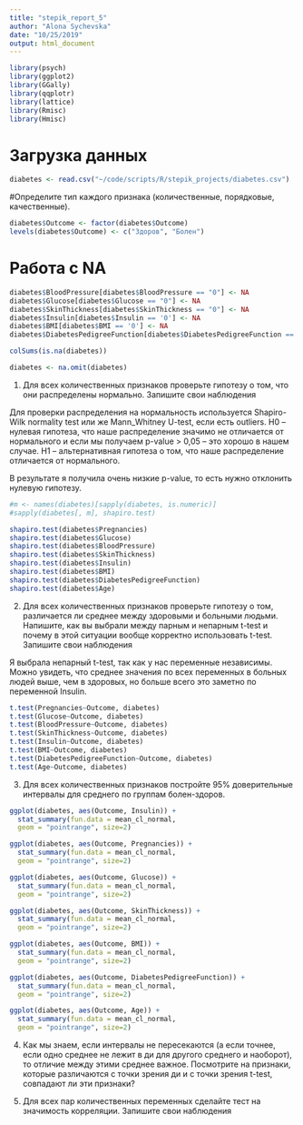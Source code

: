```yaml
---
title: "stepik_report_5"
author: "Alona Sychevska"
date: "10/25/2019"
output: html_document
---
```


```r
library(psych)
library(ggplot2)
library(GGally)
library(qqplotr)
library(lattice)
library(Rmisc)
library(Hmisc)
```

# Загрузка данных

```r
diabetes <- read.csv("~/code/scripts/R/stepik_projects/diabetes.csv")
```

#Определите тип каждого признака (количественные, порядковые, качественные). 

```r
diabetes$Outcome <- factor(diabetes$Outcome)
levels(diabetes$Outcome) <- c("Здоров", "Болен")
```

# Работа с NA

```r
diabetes$BloodPressure[diabetes$BloodPressure == "0"] <- NA
diabetes$Glucose[diabetes$Glucose == "0"] <- NA
diabetes$SkinThickness[diabetes$SkinThickness == "0"] <- NA
diabetes$Insulin[diabetes$Insulin == '0'] <- NA
diabetes$BMI[diabetes$BMI == '0'] <- NA
diabetes$DiabetesPedigreeFunction[diabetes$DiabetesPedigreeFunction == '0'] <- NA

colSums(is.na(diabetes))

diabetes <- na.omit(diabetes)
```

1. Для всех количественных признаков проверьте гипотезу о том, что они распределены нормально. Запишите свои наблюдения 

Для проверки распределения на нормальность используется Shapiro-Wilk normality test или же Mann_Whitney U-test, если есть outliers.
H0 -- нулевая гипотеза, что наше распределение значимо не отличается от нормального и если мы получаем p-value > 0,05 – это хорошо в нашем случае. H1 -- альтернативная гипотеза о том, что наше распределение отличается от нормального.

В результате я получила очень низкие p-value, то есть нужно отклонить нулевую гипотезу.

```r
#m <- names(diabetes)[sapply(diabetes, is.numeric)]
#sapply(diabetes[, m], shapiro.test) 

shapiro.test(diabetes$Pregnancies)
shapiro.test(diabetes$Glucose)
shapiro.test(diabetes$BloodPressure)
shapiro.test(diabetes$SkinThickness)
shapiro.test(diabetes$Insulin)
shapiro.test(diabetes$BMI)
shapiro.test(diabetes$DiabetesPedigreeFunction)
shapiro.test(diabetes$Age)
```

2. Для всех количественных признаков проверьте гипотезу о том, различается ли среднее между здоровыми и больными людьми. Напишите, как вы выбрали между парным и непарным t-test и почему в этой ситуации вообще корректно использовать t-test. Запишите свои наблюдения 

Я выбрала непарный t-test, так как у нас переменные независимы. Можно увидеть, что среднее значения по всех переменных в больных людей выше, чем в здоровых, но больше всего это заметно по переменной Insulin. 

```r
t.test(Pregnancies~Outcome, diabetes)
t.test(Glucose~Outcome, diabetes)
t.test(BloodPressure~Outcome, diabetes)
t.test(SkinThickness~Outcome, diabetes)
t.test(Insulin~Outcome, diabetes)
t.test(BMI~Outcome, diabetes)
t.test(DiabetesPedigreeFunction~Outcome, diabetes)
t.test(Age~Outcome, diabetes)
```
3. Для всех количественных признаков постройте 95% доверительные интервалы для среднего по группам болен-здоров.

```r

ggplot(diabetes, aes(Outcome, Insulin)) +
  stat_summary(fun.data = mean_cl_normal,
  geom = "pointrange", size=2)

ggplot(diabetes, aes(Outcome, Pregnancies)) +
  stat_summary(fun.data = mean_cl_normal,
  geom = "pointrange", size=2)

ggplot(diabetes, aes(Outcome, Glucose)) +
  stat_summary(fun.data = mean_cl_normal,
  geom = "pointrange", size=2)

ggplot(diabetes, aes(Outcome, SkinThickness)) +
  stat_summary(fun.data = mean_cl_normal,
  geom = "pointrange", size=2)

ggplot(diabetes, aes(Outcome, BMI)) +
  stat_summary(fun.data = mean_cl_normal,
  geom = "pointrange", size=2)

ggplot(diabetes, aes(Outcome, DiabetesPedigreeFunction)) +
  stat_summary(fun.data = mean_cl_normal,
  geom = "pointrange", size=2)

ggplot(diabetes, aes(Outcome, Age)) +
  stat_summary(fun.data = mean_cl_normal,
  geom = "pointrange", size=2)
```

4. Как мы знаем, если интервалы не пересекаются (а если точнее, если одно среднее не лежит в ди для другого среднего и наоборот), то отличие между этими среднее важное. Посмотрите на признаки, которые различаются с точки зрения ди и с точки зрения t-test, совпадают ли эти признаки?

5. Для всех пар количественных переменных сделайте тест на значимость корреляции. Запишите свои наблюдения 
